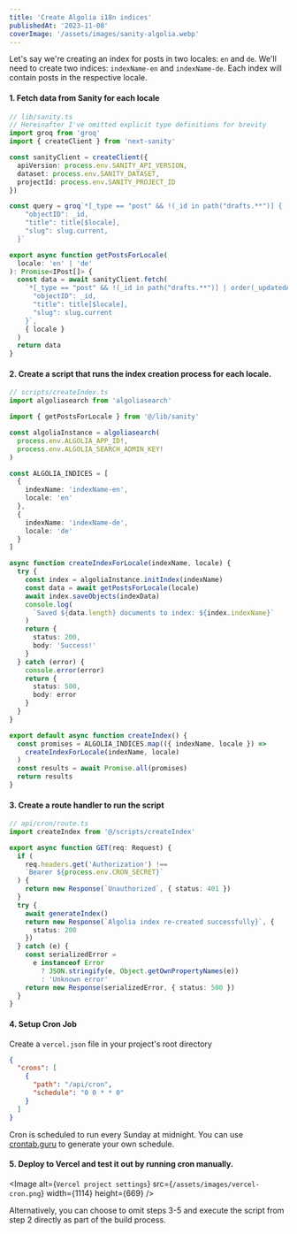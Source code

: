 ```yaml
---
title: 'Create Algolia i18n indices'
publishedAt: '2023-11-08'
coverImage: '/assets/images/sanity-algolia.webp'
---
```


Let's say we're creating an index for posts in two locales: `en` and `de`. We'll need to create two indices: `indexName-en` and `indexName-de`. Each index will contain posts in the respective locale.

#### 1. Fetch data from Sanity for each locale

```ts
// lib/sanity.ts
// Hereinafter I've omitted explicit type definitions for brevity
import groq from 'groq'
import { createClient } from 'next-sanity'

const sanityClient = createClient({
  apiVersion: process.env.SANITY_API_VERSION,
  dataset: process.env.SANITY_DATASET,
  projectId: process.env.SANITY_PROJECT_ID
})

const query = groq`*[_type == "post" && !(_id in path("drafts.**")] {
    "objectID": _id,
    "title": title[$locale],
    "slug": slug.current,
  }`

export async function getPostsForLocale(
  locale: 'en' | 'de'
): Promise<IPost[]> {
  const data = await sanityClient.fetch(
    `*[_type == "post" && !(_id in path("drafts.**")] | order(_updatedAt desc) {
      "objectID": _id,
      "title": title[$locale],
      "slug": slug.current
    }`,
    { locale }
  )
  return data
}
```

#### 2. Create a script that runs the index creation process for each locale.

```ts
// scripts/createIndex.ts
import algoliasearch from 'algoliasearch'

import { getPostsForLocale } from '@/lib/sanity'

const algoliaInstance = algoliasearch(
  process.env.ALGOLIA_APP_ID!,
  process.env.ALGOLIA_SEARCH_ADMIN_KEY!
)

const ALGOLIA_INDICES = [
  {
    indexName: 'indexName-en',
    locale: 'en'
  },
  {
    indexName: 'indexName-de',
    locale: 'de'
  }
]

async function createIndexForLocale(indexName, locale) {
  try {
    const index = algoliaInstance.initIndex(indexName)
    const data = await getPostsForLocale(locale)
    await index.saveObjects(indexData)
    console.log(
      `Saved ${data.length} documents to index: ${index.indexName}`
    )
    return {
      status: 200,
      body: 'Success!'
    }
  } catch (error) {
    console.error(error)
    return {
      status: 500,
      body: error
    }
  }
}

export default async function createIndex() {
  const promises = ALGOLIA_INDICES.map(({ indexName, locale }) =>
    createIndexForLocale(indexName, locale)
  )
  const results = await Promise.all(promises)
  return results
}
```

#### 3. Create a route handler to run the script

```ts
// api/cron/route.ts
import createIndex from '@/scripts/createIndex'

export async function GET(req: Request) {
  if (
    req.headers.get('Authorization') !==
    `Bearer ${process.env.CRON_SECRET}`
  ) {
    return new Response(`Unauthorized`, { status: 401 })
  }
  try {
    await generateIndex()
    return new Response(`Algolia index re-created successfully}`, {
      status: 200
    })
  } catch (e) {
    const serializedError =
      e instanceof Error
        ? JSON.stringify(e, Object.getOwnPropertyNames(e))
        : 'Unknown error'
    return new Response(serializedError, { status: 500 })
  }
}
```

#### 4. Setup Cron Job

Create a `vercel.json` file in your project's root directory

```json
{
  "crons": [
    {
      "path": "/api/cron",
      "schedule": "0 0 * * 0"
    }
  ]
}
```

Cron is scheduled to run every Sunday at midnight. You can use [crontab.guru](https://crontab.guru/) to generate your own schedule.

#### 5. Deploy to Vercel and test it out by running cron manually.

<Image
  alt={`Vercel project settings`}
  src={`/assets/images/vercel-cron.png`}
  width={1114}
  height={669}
/>

<Callout emoji="💡">
  Alternatively, you can choose to omit steps 3-5 and execute the
  script from step 2 directly as part of the build process.
</Callout>
